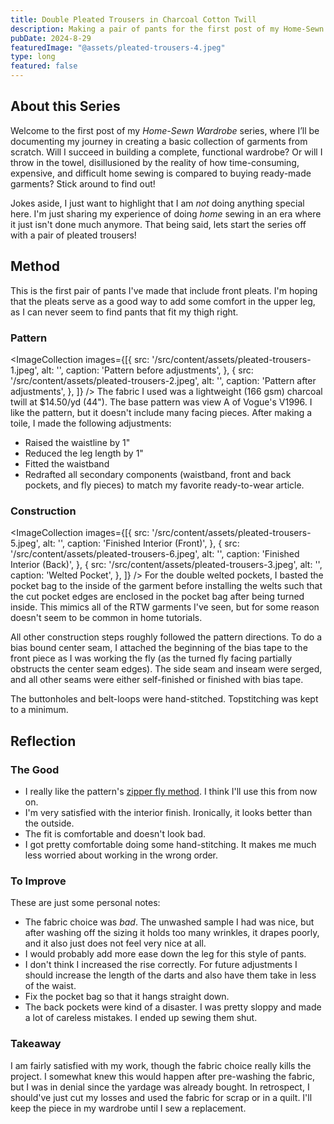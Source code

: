 ```yaml
---
title: Double Pleated Trousers in Charcoal Cotton Twill
description: Making a pair of pants for the first post of my Home-Sewn Wardrobe series.
pubDate: 2024-8-29
featuredImage: "@assets/pleated-trousers-4.jpeg"
type: long
featured: false
---
```


## About this Series
Welcome to the first post of my *Home-Sewn Wardrobe* series, where I’ll be documenting my journey in creating a basic collection of garments from scratch. Will I succeed in building a complete, functional wardrobe? Or will I throw in the towel, disillusioned by the reality of how time-consuming, expensive, and difficult home sewing is compared to buying ready-made garments? Stick around to find out!

Jokes aside, I just want to highlight that I am *not* doing anything special here. I'm just sharing my experience of doing *home* sewing in an era where it just isn't done much anymore. That being said, lets start the series off with a pair of pleated trousers!

## Method
This is the first pair of pants I've made that include front pleats. I'm hoping that the pleats serve as a good way to add some comfort in the upper leg, as I can never seem to find pants that fit my thigh right. 

### Pattern
<ImageCollection
    images={[{
        src: '/src/content/assets/pleated-trousers-1.jpeg',
        alt: '',
        caption: 'Pattern before adjustments',
        }, {
        src: '/src/content/assets/pleated-trousers-2.jpeg',
        alt: '',
        caption: 'Pattern after adjustments',
        }, 
    ]}
/>
The fabric I used was a lightweight (166 gsm) charcoal twill at $14.50/yd (44"). The base pattern was view A of Vogue's V1996. I like the pattern, but it doesn't include many facing pieces. After making a toile, I made the following adjustments:
- Raised the waistline by 1"
- Reduced the leg length by 1"
- Fitted the waistband
- Redrafted all secondary components (waistband, front and back pockets, and fly pieces) to match my favorite ready-to-wear article.

### Construction
<ImageCollection
    images={[{
        src: '/src/content/assets/pleated-trousers-5.jpeg',
        alt: '',
        caption: 'Finished Interior (Front)',
        }, {
        src: '/src/content/assets/pleated-trousers-6.jpeg',
        alt: '',
        caption: 'Finished Interior (Back)',
        }, {
        src: '/src/content/assets/pleated-trousers-3.jpeg',
        alt: '',
        caption: 'Welted Pocket',
        }, 
    ]}
/>
For the double welted pockets, I basted the pocket bag to the inside of the garment before installing the welts such that the cut pocket edges are enclosed in the pocket bag after being turned inside. This mimics all of the RTW garments I've seen, but for some reason doesn't seem to be common in home tutorials.

All other construction steps roughly followed the pattern directions. To do a bias bound center seam, I attached the beginning of the bias tape to the front piece as I was working the fly (as the turned fly facing partially obstructs the center seam edges). The side seam and inseam were serged, and all other seams were either self-finished or finished with bias tape.

The buttonholes and belt-loops were hand-stitched. Topstitching was kept to a minimum.

## Reflection
### The Good
- I really like the pattern's [zipper fly method](https://simplicity.com/how-to-sew-fly-front-zipper). I think I'll use this from now on.
- I'm very satisfied with the interior finish. Ironically, it looks better than the outside.
- The fit is comfortable and doesn't look bad.
- I got pretty comfortable doing some hand-stitching. It makes me much less worried about working in the wrong order. 

### To Improve
These are just some personal notes:
- The fabric choice was *bad*. The unwashed sample I had was nice, but after washing off the sizing it holds too many wrinkles, it drapes poorly, and it also just does not feel very nice at all.
- I would probably add more ease down the leg for this style of pants.
- I don't think I increased the rise correctly. For future adjustments I should increase the length of the darts and also have them take in less of the waist.
- Fix the pocket bag so that it hangs straight down.
- The back pockets were kind of a disaster. I was pretty sloppy and made a lot of careless mistakes. I ended up sewing them shut.

### Takeaway
I am fairly satisfied with my work, though the fabric choice really kills the project. I somewhat knew this would happen after pre-washing the fabric, but I was in denial since the yardage was already bought. In retrospect, I should've just cut my losses and used the fabric for scrap or in a quilt. I'll keep the piece in my wardrobe until I sew a replacement.